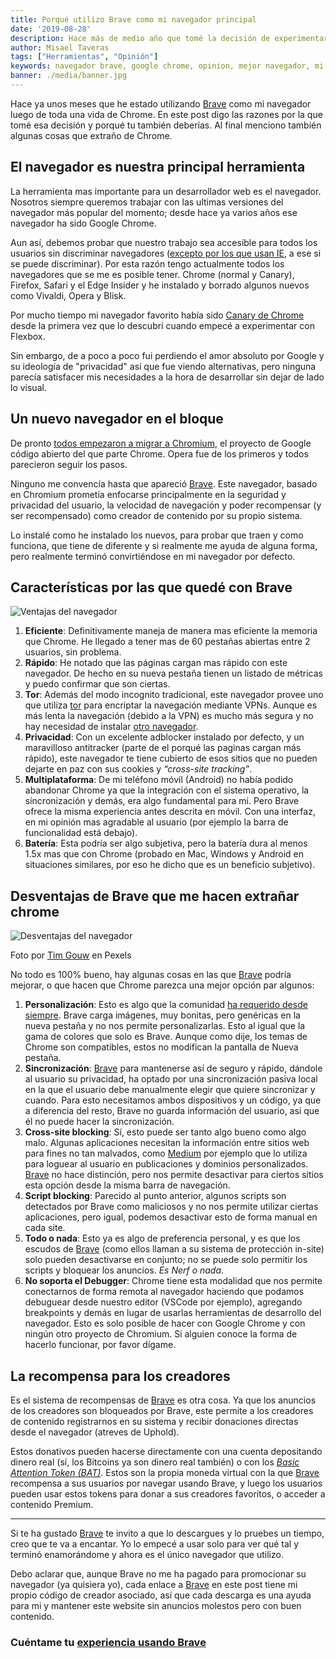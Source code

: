 ```yaml
---
title: Porqué utilizo Brave como mi navegador principal
date: '2019-08-28'
description: Hace más de medio año que tomé la decisión de experimentar con Brave y desde entonces no he vuelto a usar google Chrome
author: Misael Taveras
tags: ["Herramientas", "Opinión"]
keywords: navegador brave, google chrome, opinion, mejor navegador, mi navegador, misael taveras, taverasmisael, brave browser, BAT, brave vs chrome, herramientas
banner: ./media/banner.jpg
---
```


Hace ya unos meses que he estado utilizando [Brave][BraveLink] como mi navegador luego de toda una vida de Chrome.
En este post digo las razones por la que tomé esa decisión y porqué tu también deberías.
Al final menciono también algunas cosas que extraño de Chrome.

## El navegador es nuestra principal herramienta

La herramienta mas importante para un desarrollador web es el navegador. Nosotros siempre queremos trabajar
con las ultimas versiones del navegador más popular del momento; desde hace ya varios años ese navegador ha sido Google Chrome.

Aun así, debemos probar que nuestro trabajo sea accesible para todos los usuarios sin discriminar navegadores
([excepto por los que usan IE](https://www.zdnet.com/article/microsoft-makes-final-push-to-rid-world-of-internet-explorer-10/), a ese si se puede discriminar). Por esta razón tengo actualmente todos los navegadores que se me es posible tener. Chrome (normal y Canary), Firefox, Safari y el Edge Insider y he instalado y borrado algunos nuevos como Vivaldi, Opera y Blisk.

Por mucho tiempo mi navegador favorito había sido [Canary de Chrome](https://www.google.com/intl/es/chrome/canary/) desde la primera vez que lo descubrí
cuando empecé a experimentar con Flexbox.

Sin embargo, de a poco a poco fui perdiendo el amor absoluto por Google y su ideología de "privacidad" así que
fue viendo alternativas, pero ninguna parecía satisfacer mis necesidades a la hora de desarrollar sin dejar de lado lo visual.

## Un nuevo navegador en el bloque

De pronto [todos empezaron a migrar a Chromium](http://blairreeves.me/2019/08/20/the-browser-monopoly/?utm_source=taverasmisael), el proyecto de Google código abierto del que parte Chrome.
Opera fue de los primeros y todos parecieron seguir los pasos.

Ninguno me convencía hasta que apareció [Brave][BraveLink]. Este navegador, basado en Chromium prometía enfocarse principalmente
en la seguridad y privacidad del usuario, la velocidad de navegación y poder recompensar (y ser recompensado) como creador
de contenido por su propio sistema.

Lo instalé como he instalado los nuevos, para probar que traen y como funciona, que tiene de diferente y si realmente me
ayuda de alguna forma, pero realmente terminó convirtiéndose en mi navegador por defecto.

## Características por las que quedé con Brave

![Ventajas del navegador](./media/browser-features.png)

1. **Eficiente**: Definitivamente maneja de manera mas eficiente la memoria que Chrome. He llegado a tener mas de 60 pestañas abiertas entre 2 usuarios, sin problema.
2. **Rápido**: He notado que las páginas cargan mas rápido con este navegador. De hecho en su nueva pestaña tienen un listado de métricas y puedo confirmar que son ciertas.
3. **Tor**: Además del modo incognito tradicional, este navegador provee uno que utiliza [tor](https://es.wikipedia.org/wiki/Tor_(red_de_anonimato)) para encriptar la navegación mediante VPNs. Aunque es más lenta la navegación (debido a la VPN) es mucho más segura y no hay necesidad de instalar [otro navegador](https://www.torproject.org/es/).
4. **Privacidad**: Con un excelente adblocker instalado por defecto, y un maravilloso antitracker (parte de el porqué las paginas cargan más rápido), este navegador te tiene cubierto de esos sitios que no pueden dejarte en paz con sus cookies y *“cross-site tracking”*.
5. **Multiplataforma**:  De mi teléfono móvil (Android) no había podido abandonar Chrome ya que la integración con el sistema operativo, la sincronización y demás, era algo fundamental para mi. Pero Brave ofrece la misma experiencia antes descrita en móvil. Con una interfaz, en mi opinión mas agradable al usuario (por ejemplo la barra de funcionalidad está debajo).
6. **Batería**: Esta podría ser algo subjetiva, pero la batería dura al menos 1.5x mas que con Chrome (probado en Mac, Windows y Android en situaciones similares, por eso he dicho que es un beneficio subjetivo).

## Desventajas de Brave que me hacen extrañar chrome

![Desventajas del navegador](./media/angry-annoyed-coffee.jpg)
<Caption className="close-caption" color="text" align="center">Foto por <a rel="nofollow" target="_blank" href="https://www.pexels.com/@punttim?utm_content=attributionCopyText&utm_medium=referral&utm_source=taverasmisael">Tim Gouw</a> en Pexels</Caption>

No todo es 100% bueno, hay algunas cosas en las que [Brave][BraveLink] podría mejorar, o que hacen que Chrome parezca una mejor opción par algunos:

1. **Personalización**: Esto es algo que la comunidad [ha requerido desde siempre](https://community.brave.com/t/change-customize-blank-new-tab-page/45216). Brave carga imágenes, muy bonitas, pero genéricas en la nueva pestaña y no nos permite personalizarlas. Esto al igual que la gama de colores que solo es Brave. Aunque como dije, los temas de Chrome son compatibles, estos no modifican la pantalla de Nueva pestaña.
2. **Sincronización**: [Brave][BraveLink] para mantenerse así de seguro y rápido, dándole al usuario su privacidad, ha optado por una sincronización pasiva local en la que el usuario debe manualmente elegir que quiere sincronizar y cuando. Para esto necesitamos ambos dispositivos y un código, ya que a diferencia del resto, Brave no guarda información del usuario, así que él no puede hacer la sincronización.
3. **Cross-site blocking**: Sí, esto puede ser tanto algo bueno como algo malo. Algunas aplicaciones necesitan la información entre sitios web para fines no tan malvados, como [Medium](https://medium.com/@taverasmisael) por ejemplo que lo utiliza para loguear al usuario en publicaciones y dominios personalizados. [Brave][BraveLink] no hace distinción, pero nos permite desactivar para ciertos sitios esta opción desde la misma barra de navegación.
4. **Script blocking**: Parecido al punto anterior, algunos scripts son detectados por Brave como maliciosos y no nos permite utilizar ciertas aplicaciones, pero igual, podemos desactivar esto de forma manual en cada site.
5. **Todo o nada**: Esto ya es algo de preferencia personal, y es que los escudos de [Brave][BraveLink] (como ellos llaman a su sistema de protección in-site) solo pueden desactivarse en conjunto; no se puede solo permitir los scripts y bloquear los anuncios. *Es Nerf o nada*.
6. **No soporta el Debugger**: Chrome tiene esta modalidad que nos permite conectarnos de forma remota al navegador haciendo que podamos debuguear desde nuestro editor (VSCode por ejemplo), agregando breakpoints y demás en lugar de usarlas herramientas de desarrollo del navegador. Esto es solo posible de hacer con Google Chrome y con ningún otro proyecto de Chromium. Si alguien conoce la forma de hacerlo funcionar, por favor dígame.

## La recompensa para los creadores

Es el sistema de recompensas de [Brave][BraveLink] es otra cosa. Ya que los anuncios de los creadores son bloqueados por Brave, este permite a los creadores de contenido registrarnos en su sistema y recibir donaciones directas desde el navegador (atreves de Uphold).

Estos donativos pueden hacerse directamente con una cuenta depositando dinero real (sí, los Bitcoins ya son dinero real también) o con los [*Basic Attention Token (BAT)*](https://basicattentiontoken.org/). Estos son la propia moneda virtual con la que [Brave][BraveLink] recompensa a sus usuarios por navegar usando Brave, y luego los usuarios pueden usar estos tokens para donar a sus creadores favoritos, o acceder a contenido Premium.

-------

Si te ha gustado [Brave][BraveLink] te invito a que lo descargues y lo pruebes un tiempo, creo que te va a encantar. Yo lo empecé a usar solo para ver qué tal y terminó enamorándome y ahora es el único navegador que utilizo.

Debo aclarar que, aunque Brave no me ha pagado para promocionar su navegador (ya quisiera yo), cada enlace a [Brave][BraveLink] en este post tiene mi propio código de creador asociado, así que cada descarga es una ayuda para mi y mantener este website sin anuncios molestos pero con buen contenido.

### Cuéntame tu [experiencia usando Brave](https://twitter.com/taverasmisael)

[BraveLink]: https://brave.com/tav072
